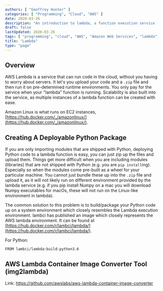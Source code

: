 ```yaml
---
authors: [ "Geoffrey Hunter" ]
categories: [ "Programming", "Cloud", "AWS" ]
date: 2020-03-26
description: "An introduction to lambda, a function execution service (aka serverless) provided by AWS."
draft: false
lastUpdated: 2020-03-26
tags: [ "programming", "cloud", "AWS", "Amazon Web Services", "lambda", "function", "serverless" ]
title: "Lambda"
type: "page"
---
```



## Overview

AWS Lambda is a service that can run code in the cloud, without you having to worry about servers. It let's you upload your code and a `.zip` file and then run it on pre-determined runtime environments. You only pay for the service when your "lambda" function is running. Scalability is also built into the service, as multiple instances of a lambda function can be created with ease.

Amazon Linux is what runs on EC2 instances, [https://hub.docker.com/_/amazonlinux/](https://hub.docker.com/_/amazonlinux/).

## Creating A Deployable Python Package

If you are only importing modules that are shipped with Python, deploying Python code to a lambda function is easy, you can just zip up the files and upload them. Things get more difficult when you are including modules (libraries) that are not shipped with Python (e.g. you are `pip install`ing). Especially so when the modules come pre-built as a wheel for your particular machine. You cannot just bundle these up into the `.zip` file and upload it, as it will not likely run on different environment provided by the lambda service (e.g. if you pip install Numpy on a mac you will download Numpy executables for macOs, these will not run on the Linux-like environment in lambda).

The common solution to this problem is to build/package your Python code up on a system environment which closely resembles the Lambda execution environment. lambci has published an image which closely represents the AWS lambda environment. It can be found at [https://hub.docker.com/r/lambci/lambda/](https://hub.docker.com/r/lambci/lambda/).

For Python:

```
FROM lambci/lambda:build-python3.6
```

## AWS Lambda Container Image Converter Tool (img2lambda)

Link: https://github.com/awslabs/aws-lambda-container-image-converter

